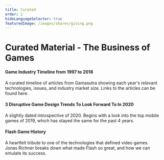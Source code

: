 ```yaml
---
title: Curated
order: 2
hideLanguageSelector: true
featuredImage: /images/shares/giving.png
---
```


# Curated Material - The Business of Games

<List>

<Link to="https://medium.com/@polats/game-industry-timeline-from-1997-2018-4b5adfa76ecc">

#### Game Industry Timeline from 1997 to 2018

A curated timeline of articles from Gamasutra showing each year's relevant technologies, issues, and industry market size. Links to the articles can be found <Link to="https://docs.google.com/spreadsheets/d/1NwNkNDqk31cKXO5e5vm3xWs4ieUU-sgot_7hu6f4pmg/">here.</Link>

</Link>

<Link to="https://medium.com/@polats/3-disruptive-game-design-trends-to-look-forward-to-in-2020-23c22aa4b6be">

#### 3 Disruptive Game Design Trends To Look Forward To In 2020

A slightly dated introspective of 2020. Begins with a look into the top mobile games of 2019, which has stayed the same for the past 4 years.

</Link>

<Link to="https://www.flashgamehistory.com/">

#### Flash Game History

A heartfelt tribute to one of the technologies that defined video games. Jonas Richner breaks down what made Flash so great, and how we can emulate its success.

</Link>

</List>